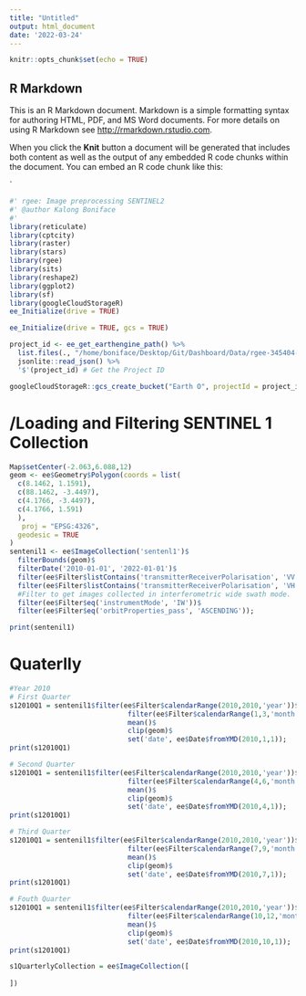 ```yaml
---
title: "Untitled"
output: html_document
date: '2022-03-24'
---
```


```r
knitr::opts_chunk$set(echo = TRUE)
```

## R Markdown

This is an R Markdown document. Markdown is a simple formatting syntax for authoring HTML, PDF, and MS Word documents. For more details on using R Markdown see <http://rmarkdown.rstudio.com>.

When you click the **Knit** button a document will be generated that includes both content as well as the output of any embedded R code chunks within the document. You can embed an R code chunk like this:

`
```r
#' rgee: Image preprocessing SENTINEL2
#' @author Kalong Boniface
#' 
library(reticulate)
library(cptcity)
library(raster)
library(stars)
library(rgee)
library(sits)
library(reshape2)
library(ggplot2)
library(sf)
library(googleCloudStorageR)
ee_Initialize(drive = TRUE)
```


```r
ee_Initialize(drive = TRUE, gcs = TRUE)

project_id <- ee_get_earthengine_path() %>% 
  list.files(., "/home/boniface/Desktop/Git/Dashboard/Data/rgee-345404-0c9bbc4ed65b.json", full.names = TRUE) %>% 
  jsonlite::read_json() %>% 
  '$'(project_id) # Get the Project ID

googleCloudStorageR::gcs_create_bucket("Earth O", projectId = project_id)


```



# /Loading and Filtering SENTINEL 1 Collection



```r
Map$setCenter(-2.063,6.088,12)
geom <- ee$Geometry$Polygon(coords = list(
  c(8.1462, 1.1591),
  c(88.1462, -3.4497),
  c(4.1766, -3.4497),
  c(4.1766, 1.591)
  ),
   proj = "EPSG:4326",
  geodesic = TRUE
)
sentenil1 <- ee$ImageCollection('sentenl1')$
  filterBounds(geom)$
  filterDate('2010-01-01', '2022-01-01')$
  filter(ee$Filter$listContains('transmitterReceiverPolarisation', 'VV'))$
  filter(ee$Filter$listContains('transmitterReceiverPolarisation', 'VH'))$
  #Filter to get images collected in interferometric wide swath mode.
  filter(ee$Filter$eq('instrumentMode', 'IW'))$
  filter(ee$Filter$eq('orbitProperties_pass', 'ASCENDING'));
```


```r
print(sentenil1)
```
# Quaterlly 
```r
#Year 2010
# First Quarter 
s12010Q1 = sentenil1$filter(ee$Filter$calendarRange(2010,2010,'year'))$
                             filter(ee$Filter$calendarRange(1,3,'month'))$
                             mean()$
                             clip(geom)$
                             set('date', ee$Date$fromYMD(2010,1,1));
print(s12010Q1)

# Second Quarter 
s12010Q1 = sentenil1$filter(ee$Filter$calendarRange(2010,2010,'year'))$
                             filter(ee$Filter$calendarRange(4,6,'month'))$
                             mean()$
                             clip(geom)$
                             set('date', ee$Date$fromYMD(2010,4,1));
print(s12010Q1)

# Third Quarter 
s12010Q1 = sentenil1$filter(ee$Filter$calendarRange(2010,2010,'year'))$
                             filter(ee$Filter$calendarRange(7,9,'month'))$
                             mean()$
                             clip(geom)$
                             set('date', ee$Date$fromYMD(2010,7,1));
print(s12010Q1)

# Fouth Quarter 
s12010Q1 = sentenil1$filter(ee$Filter$calendarRange(2010,2010,'year'))$
                             filter(ee$Filter$calendarRange(10,12,'month'))$
                             mean()$
                             clip(geom)$
                             set('date', ee$Date$fromYMD(2010,10,1));
print(s12010Q1)
```



```r
s1QuarterlyCollection = ee$ImageCollection([
  
])
```


